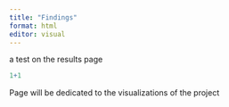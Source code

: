 ```yaml
---
title: "Findings"
format: html
editor: visual
---
```


a test on the results page

```r
1+1
```

Page will be dedicated to the visualizations of the project
